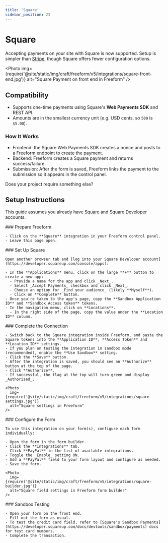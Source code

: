 ```yaml
---
title: 'Square'
sidebar_position: 23
---
```



# Square<Badge type="pro" text="Pro" /><Badge type="addon" text="Coming Soon in 5.13!" />

Accepting payments on your site with Square is now supported. Setup is simpler than [Stripe](./stripe-payments.mdx), though Square offers fewer configuration options.

<Photo
  img={require('@site/static/img/craft/freeform/v5/integrations/square-front-end.jpg')}
  alt="Square Payment on front end in Freeform"
/>

## Compatibility

- Supports one-time payments using Square's **Web Payments SDK** and REST API.
- Amounts are in the smallest currency unit (e.g. USD cents, so `500` is `$5.00`).

### How It Works

- Frontend: the Square Web Payments SDK creates a nonce and posts to a Freeform endpoint to create the payment.
- Backend: Freeform creates a Square payment and returns success/failure.
- Submission: After the form is saved, Freeform links the payment to the submission so it appears in the control panel.

Does your project require something else? &nbsp; <PrimaryButtonWithLink to='/support/' label='Contact Us' />

## Setup Instructions

This guide assumes you already have [Square](https://squareup.com/) and [Square Developer](https://developer.squareup.com/console/apps) accounts.

<VerticalStepWrapper>
  <StepMarkdown>
    ### Prepare Freeform

    - Click on the **Square** integration in your Freeform control panel.
    - Leave this page open.

  </StepMarkdown>
  <StepMarkdown>
    ### Set Up Square

    Open another browser tab and [log into your Square Developer account](https://developer.squareup.com/console/apps):

    - In the **Applications** menu, click on the large **+** button to create a new app:
      - Provide a name for the app and click _Next_.
      - Select _Accept Payments_ checkbox and click _Next_.
      - Choose an option for _Find your audience_ (likely **Myself**).
      - Click on **Complete** button.
    - Once you're taken to the app's page, copy the **Sandbox Application ID** and **Sandbox Access token** tokens.
    - In the navigation menu, click on **Locations**.
      - In the right side of the page, copy the value under the **Location ID** column.

  </StepMarkdown>
  <StepMarkdown>
    ### Complete the Connection

    - Switch back to the Square integration inside Freeform, and paste the Square tokens into the **Application ID**, **Access Token** and **Location ID** settings.
    - If you plan on testing the integration in sandbox mode (recommended), enable the **Use Sandbox** setting.
    - Click the **Save** button.
    - After the integration is saved, you should see an **Authorize** button at the top of the page.
    - Click **Authorize**.
    - If successful, the flag at the top will turn green and display _Authorized_.
    
    <Photo
      img={require('@site/static/img/craft/freeform/v5/integrations/square-settings.jpg')}
      alt="Square settings in Freeform"
    />
  </StepMarkdown>
  <StepMarkdown>
    ### Configure the Form

    To use this integration on your form(s), configure each form individually:

    - Open the form in the form builder.
    - Click the **Integrations** tab.
    - Click **PayPal** in the list of available integrations.
    - Toggle the _Enable_ setting ON.
    - Add a **PayPal** field to your form layout and configure as needed.
    - Save the form.
    
    <Photo
      img={require('@site/static/img/craft/freeform/v5/integrations/square-builder.jpg')}
      alt="Square field settings in Freeform form builder"
    />
  </StepMarkdown>
  <StepMarkdown>
    ### Sandbox Testing

    - Open your form on the front end.
    - Fill out the form as usual.
    - To test the credit card field, refer to [Square's Sandbox Payments](https://developer.squareup.com/docs/devtools/sandbox/payments) docs for test card numbers.
    - Complete the transaction.

  </StepMarkdown>
</VerticalStepWrapper>
